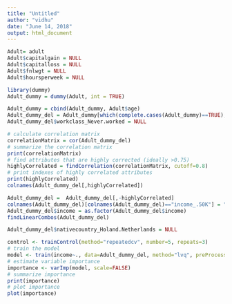 ```yaml
---
title: "Untitled"
author: "vidhu"
date: "June 14, 2018"
output: html_document
---
```


```r
Adult= adult
Adult$capitalgain = NULL
Adult$capitalloss = NULL
Adult$fnlwgt = NULL
Adult$hoursperweek = NULL

```


```r
library(dummy)
Adult_dummy = dummy(Adult, int = TRUE)

Adult_dummy = cbind(Adult_dummy, Adult$age)
Adult_dummy_del = Adult_dummy[which(complete.cases(Adult_dummy)==TRUE),]
Adult_dummy_del$workclass_Never.worked = NULL
```

```r
# calculate correlation matrix
correlationMatrix = cor(Adult_dummy_del)
# summarize the correlation matrix
print(correlationMatrix)
# find attributes that are highly corrected (ideally >0.75)
highlyCorrelated = findCorrelation(correlationMatrix, cutoff=0.8)
# print indexes of highly correlated attributes
print(highlyCorrelated)
colnames(Adult_dummy_del[,highlyCorrelated])
```

```r
Adult_dummy_del =  Adult_dummy_del[,-highlyCorrelated]
colnames(Adult_dummy_del)[colnames(Adult_dummy_del)=="income_.50K"] = "income"
Adult_dummy_del$income = as.factor(Adult_dummy_del$income)
findLinearCombos(Adult_dummy_del)

```


```r
Adult_dummy_del$nativecountry_Holand.Netherlands = NULL

control <- trainControl(method="repeatedcv", number=5, repeats=3)
# train the model
model <- train(income~., data=Adult_dummy_del, method="lvq", preProcess="scale", trControl=control)
# estimate variable importance
importance <- varImp(model, scale=FALSE)
# summarize importance
print(importance)
# plot importance
plot(importance)
```